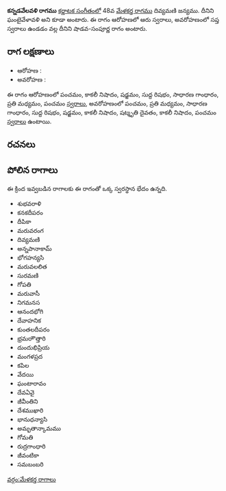 {{Infobox ragam
	| name          	= కన్నడవేలవళి
	| synonym	    	= ఘంటైవేళావళి
	| mela          	= 
	| chakra        	= 
	| janaka        	= 
	| type          	= శాడవ-సంపూర్ణ
	| arohanam      	= {{svaraC|P|N3|S|R1|G2|M2|P}} 
	| avarohanam    	= {{svaraC|P|M2|G2|R1|S|N3|D3|N3|P}}
	| jeeva         	=
	| chhaya        	=
	| nyasa         	=
	| vishesha      	= 
	| equivalent  		= 
}}
{{కర్ణాటక సంగీత రాగాలు}}
'''కన్నడవేలవళి రాగము''' [[కర్ణాటక సంగీతం]]లో 48వ [[మేళకర్త రాగము]] దివ్యమణి జన్యము. దీనిని ఘంటైవేళావళి అని కూడా అంటారు. ఈ రాగం ఆరోహణలో ఆరు స్వరాలు, అవరోహణంలో సప్త స్వరాలు ఉండడం వల్ల దీనిని షాడవ-సంపూర్ణ రాగం అంటారు.


==రాగ లక్షణాలు==


* ఆరోహణ : {{svaraC|P|N3|S|R1|G2|M2|P}} 
* అవరోహణ : {{svaraC|P|M2|G2|R1|S|N3|D3|N3|P}}

ఈ రాగం ఆరోహణంలో పంచమం, కాకలీ నిషాదం, షడ్జమం, సుద్ద రిషభం, సాధారణ గాంధారం, ప్రతి మధ్యమం, పంచమం [[స్వరాలు]], అవరోహణంలో పంచమం, ప్రతి మధ్యమం, సాధారణ గాంధారం, సుద్ద రిషభం, షడ్జమం, కాకలీ నిషాదం, షట్శృతి దైవతం, కాకలీ నిషాదం, పంచమం [[స్వరాలు]] ఉంటాయి.

==రచనలు==



==పోలిన రాగాలు==
ఈ క్రింద ఇవ్వబడిన రాగాలకు ఈ రాగంతో ఒక్క స్వరస్థాన భేదం ఉన్నది.
* శుభవరాళి
* కనకదీపరం
* దీపికా
* మరువరంగ
* దివ్యమణి
* అన్నపానాకామ్
* భోగహన్యసి
* మరువలలిత
* సురమణి
* గోపతి
* మరువాసీ
* నిగమనస
* ఆనందభోగి
* దేవాహనిక
* కుంతలదీపరం
* భ్రమరాౌత్తారి
* దుందుభిప్రియ
* మంగళప్రద
* కపిల
* వేదయి
* ఘంటారావం
* దేవఏవై
* జీవీంతిని
* దేశముఖారి
* భానుధన్యాసి
* అమృతాన్కామము
* గోమతి
* రుద్రగాంధారి
* జీవంటికా
* సమబంబరి



[[వర్గం:మేళకర్త రాగాలు]]